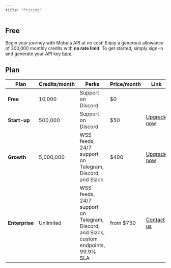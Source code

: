 ```yaml
---
title: "Pricing"
---
```


## Free

Begin your journey with Mobula API at no cost! Enjoy a generous allowance of 300,000 monthly credits with **no rate limit**. To get started, simply sign-in and generate your API key [here](https://admin.mobula.fi)

## Plan

| Plan           | Credits/month | Perks                                                                                | Price/month | Link                                                         |
| -------------- | ------------- | ------------------------------------------------------------------------------------ | ----------- | ------------------------------------------------------------ |
| **Free**       | 10,000        | Support on Discord                                                                   | $0          |                                                              |
| **Start-up**   | 500,000       | Support on Discord                                                                   | $50         | [Upgrade now](https://admin.mobula.fi)                       |
| **Growth**     | 5,000,000     | WSS feeds, 24/7 support on Telegram, Discord, and Slack                              | $400        | [Upgrade now](https://admin.mobula.fi)                       |
| **Enterprise** | Unlimited     | WSS feeds, 24/7 support on Telegram, Discord, and Slack, custom endpoints, 99.9% SLA | from $750   | [Contact us](https://t.me/MobulaPartnerBot?start=Enterprise) |
